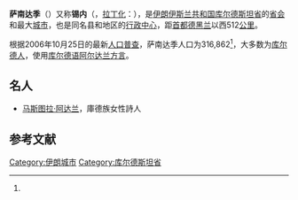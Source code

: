 {{Infobox Settlement
<!--See the Table at Infobox Settlement for all fields and descriptions of usage-->
<!-- Basic info  ---------------->
|official_name          = 萨南达季
|other_name             = سنه
|native_name            = سنندج
|nickname               = 
|settlement_type        = <!--For Town or Village (Leave blank for the default City)-->
|motto                  =
<!-- images and maps  ----------->
|image_skyline          = File:Snah.JPG
|image_size             = 250px
|image_caption          = 
|image_flag             = 
|flag_size              =
|image_seal             = 
|seal_size              =
|image_shield           = 
|shield_size            =
|city_logo              =
|citylogo_size          =
|image_map              = 
|mapsize                = 
|map_caption            = 
|image_map1             = 
|mapsize1               = 
|map_caption1           = 
|image_dot_map          =
|dot_mapsize            =
|dot_map_caption        =
|dot_x = |dot_y =
|pushpin_map            = Iran <!-- the name of a location map as per http://en.wikipedia.org/wiki/Template:Location_map -->
|pushpin_label_position = <!-- the position of the pushpin label: left, right, top, bottom, none -->
|pushpin_map_caption    =
|pushpin_mapsize        =
<!-- Location ------------------>
|subdivision_type       = 国家
|subdivision_name       = {{IRN}} 
|subdivision_type1      = [[伊朗省份|省份]]
|subdivision_name1      = [[库尔德斯坦省|库尔德斯坦省]]
|subdivision_type2      = 县
|subdivision_name2      = [[萨南达季县|萨南达季县]]
|subdivision_type3      = 
|subdivision_name3      = 
|subdivision_type4      = 
|subdivision_name4      =
<!-- Politics ----------------->
|government_footnotes   =
|government_type        =
|leader_title           =
|leader_name            =
|leader_title1          =
|leader_name1           =
|established_title      =  <!-- Settled -->
|established_date       = 
|established_title2     =  <!-- Incorporated (town) -->
|established_date2      = 
|established_title3     =  <!-- Incorporated (city) -->
|established_date3      =
<!-- Area    --------------------->
|area_magnitude         = 
|unit_pref                = <!--Enter: Imperial, if Imperial (metric) is desired-->
|area_footnotes           =
|area_total_km2           = 36.877
|area_land_km2            =
|area_water_km2           =
|area_total_sq_mi         =
|area_land_sq_mi          =
|area_water_sq_mi         =
|area_water_percent       =
|area_urban_km2           =
|area_urban_sq_mi         =
|area_metro_km2           =
|area_metro_sq_mi         =
|area_blank1_title        =
|area_blank1_km2          =
|area_blank1_sq_mi        =
<!-- Population   ----------------------->
|population_as_of               = 2006
|population_footnotes           = <ref name="IranCensus2006"> [http://www.sci.org.ir/content/userfiles/_census85/census85/natayej/infofile/kol.xls Statistical Center of Iran ('''excel-file, in Persian''')]{{dead link|date=十月 2017 |bot=InternetArchiveBot }} Results from the 2006 Population Census. Retrieved on 2009-01-07. </ref>
|population_note                = Census
|population_total               = 316,862
|population_density_km2         =
|population_density_sq_mi       =
|population_metro               =
|population_density_metro_km2   =
|population_density_metro_sq_mi =
|population_urban               =
|population_density_urban_km2   =
|population_density_urban_sq_mi =
|population_blank1_title        =
|population_blank1              =
|population_density_blank1_km2  =   
|population_density_blank1_sq_mi=
<!-- General information  --------------->
|timezone               = [[伊朗标准时间|IRST]]
|utc_offset             = +3:30
|timezone_DST           = 
|utc_offset_DST         = 
|latd= 35 |latm= 19 |lats= 10 |latNS= N
|longd=46 |longm=59 |longs=35 |longEW=E
|coordinates_display    = inline,title 
|elevation_footnotes    =  <!--for references: use <ref> tags-->
|elevation_m            = 1480
|elevation_ft           = 
<!-- Area/postal codes & others -------->
|postal_code_type       =  <!-- enter ZIP code, Postcode, Post code, Postal code... -->
|postal_code            =
|area_code              = 871
|blank_name             =
|blank_info             =
|blank1_name            =
|blank1_info            =
|website                =
|footnotes              = 
}} 

'''萨南达季'''（{{lang-fa|'''سنندج'''}}）又称'''锡内'''（{{lang-ku|'''سنه'''}}，[[拉丁化|拉丁化]]：'''{{lang|la|Sine}}'''），是[[伊朗伊斯兰共和国|伊朗伊斯兰共和国]][[库尔德斯坦省|库尔德斯坦省]]的[[首府|省会]]和最大[[城市|城市]]，也是同名县和地区的[[行政中心|行政中心]]，距[[首都|首都]][[德黑兰|德黑兰]]以西512[[公里|公里]]。

根据2006年10月25日的最新[[人口|人口]][[人口普查|普查]]，萨南达季人口为316,862<ref name="IranCensus2006" />，大多数为[[库尔德人|库尔德人]]，使用[[库尔德语|库尔德语]][[阿尔达兰|阿尔达兰]][[方言|方言]]。

==名人==
*[[马斯图拉·阿达兰|马斯图拉·阿达兰]]，庫德族女性詩人

==参考文献==
<div class="references-small">
<references />
</div>

[[Category:伊朗城市|Category:伊朗城市]]
[[Category:库尔德斯坦省|Category:库尔德斯坦省]]